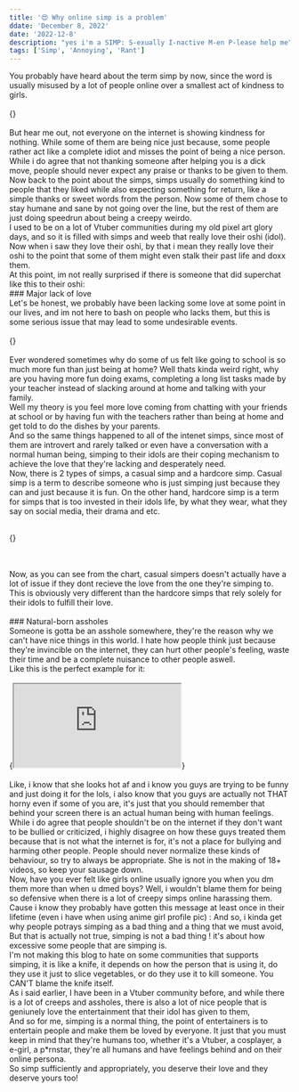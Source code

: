 ```yaml
---
title: '😍 Why online simp is a problem'
ddate: 'December 8, 2022'
date: '2022-12-8'
description: "yes i'm a SIMP: S-exually I-nactive M-en P-lease help me"
tags: ['Simp', 'Annoying', 'Rant']
---
```


<AlertSign warning={true} msg="This blog contains swear words and adult terms and it also may include materials that some viewers may find offensive (like yo mama joke). Viewer discretion is advised."/>
You probably have heard about the term <span className="terms">simp </span> by now, since the word is usually misused by a lot of people online over a smallest act of kindness to girls.
<br/>
<br/>
{<BImage slug={slug} img="stfu.jpeg" className="mx-auto" width={400} height={225} alt="" description="like just stfu dude, you're not my dad" />}
<br/>
<br/>
But hear me out, not everyone on the internet is showing kindness for nothing. While some of them are being nice just because, some people rather act like a complete idiot and misses the point of being a nice person. While
i do agree that not thanking someone after helping you is a dick move, people should never expect any praise or thanks to be given to them. 
<br/>
Now back to the point about the simps, simps usually do something kind to people that they liked while also expecting something for return, like a simple thanks or sweet words from the person. Now some of them chose to stay humane and sane by not going over the line, but the rest of them are just doing speedrun about being a creepy weirdo.
<br/>
I used to be on a lot of Vtuber communities during my old pixel art glory days, and so it is filled with simps and weeb that really love their oshi (idol).
Now when i saw they love their oshi, by that i mean they <span className="terms">really </span> love their oshi to the point that some of them might even stalk their past life and doxx them.
<br/>
At this point, im not really surprised if there is someone that did superchat like this to their oshi:

<Superchat name="Horny Vtuber Simp" msg="I've donated OVER $2K PLEASE MARRY ME or I'll DOXX your house and reveal the UFO in your backyard" />

<br/>
### Major lack of love
<br/>
Let's be honest, we probably have been lacking some love at some point in our lives, and im not here to bash on people who lacks them, but this is some serious issue that may lead to some undesirable events.
<br/>
<br/>
{<BImage slug={slug} img="lacklove.jpeg" className="mx-auto" width={400} height={225} alt="" description="literally you guys that are reading this" />}
<br/>
<br/>
Ever wondered sometimes why do some of us felt like going to school is so much more fun than just being at home? Well thats kinda weird right, why are you having more fun doing exams, completing a long list tasks made by your teacher instead of slacking around at home and talking with your family. 
<br/>
Well my theory is you feel more love coming from chatting with your friends at school or by having fun with the teachers rather than being at home and get told to do the dishes by your parents.
<br/>
And so the same things happened to all of the intenet simps, since most of them are introvert and rarely talked or even have a conversation with a normal human being, simping to their idols are their coping mechanism to achieve the love that they're lacking and desperately need.
<br/>
Now, there is 2 types of simps, a casual simp and a hardcore simp. Casual simp is a term to describe someone who is just simping just because they can and just because it is fun. On the other hand, hardcore simp is a term for simps that is too invested in their idols life, by what they wear, what they say on social media, their drama and etc.
<br/>
<br/>

{<BImage slug={slug} img="chart-1.png" className="mx-auto" width={600} height={400} alt="" description="comparison between hardcore and casual simps" />}

<br/>
<br/>
Now, as you can see from the chart, casual simpers doesn't actually have a lot of issue if they dont recieve the love from the one they're simping to. This is obviously very different than the hardcore simps that rely solely for their idols to fulfill their love.
<br/>
<br/>
### Natural-born assholes
<br/>
Someone is gotta be an asshole somewhere, they're the reason why we can't have nice things in this world.
<HugeQuote msg="I'm on the internet, I'm invincible!"/>
I hate how people think just because they're <span className="terms">invincible </span> on the internet, they can hurt other people's feeling, waste their time and be a complete nuisance to other people aswell. 
<br/>
Like this is the perfect example for it:
<br/>
<br/>
{<iframe className="w-full !h-full aspect-video" src="https://www.youtube.com/embed/ri-leIGfDNA"></iframe>}
<br/>
<br/>
Like, i know that she looks hot af and i know you guys are trying to be <span className="terms">funny </span> and just doing it for the lols, i also know that you guys are actually not THAT horny even if some of you are, it's just that you should remember that behind your screen there is an actual human being with human feelings.
<HugeQuote msg="Why did she show her sexy body on the internet then 😒"/>
While i do agree that people shouldn't be on the internet if they don't want to be bullied or criticized, i highly disagree on how these guys treated them because that is not what the internet is for, it's not a place for bullying and harming other people. People should never normalize these kinds of behaviour, so try to always be appropriate. She is not in the making of 18+ videos, so keep your <span className="terms">sausage </span> down.
<br/>
Now, have you ever felt like girls online usually ignore you when you dm them more than when u dmed boys? Well, i wouldn't blame them for being so defensive when there is a lot of creepy simps online harassing them. 
<br/>
Cause i know they probably have gotten this message at <span className="terms">least </span> once in their lifetime (even i have when using anime girl profile pic) :
<WhatsappContainer block={true}>
    <Whatsapp me={false} time="2:00 AM" messages={["Hi beautifull 💖💖💖"]} />
    <Whatsapp me={true} time="2:58 AM" messages={["Hi","How did you get my number?"]} />
    <Whatsapp me={false} time="3:00 AM" messages={["send bob and Vegana please","iM nice guy and virgin"]} />
    <Whatsapp me={false} time="10:32 PM" messages={["RESPOND ME U UGLY B**CH"]} />
</WhatsappContainer>
And so, i kinda get why people potrays <span className="terms">simping </span> as a bad thing and a thing that we must avoid, But that is actually not true, simping is not a <span className="terms">bad thing </span>! it's about how excessive some people that are simping is. 
<br/>
I'm not making this blog to hate on some communities that supports simping, it is like a knife, it depends on how the person that is using it, do they use it just to slice vegetables, or do they use it to kill someone. You <span className="terms">CAN'T  </span> blame the knife itself.
<br/>
As i said earlier, I have been in a Vtuber community before, and while there is a lot of creeps and assholes, there is also a lot of nice people that is geniunely love the entertainment that their idol has given to them,
<br/>
And so for me, simping is a normal thing, the point of entertainers is to entertain people and make them be loved by everyone. It just that you must keep in mind that they're humans too, whether it's a Vtuber, a cosplayer, a e-girl, a p*rnstar, they're all humans and have feelings behind and on their <span className="terms">online persona</span>. 
<br/>
So simp sufficiently and appropriately, you deserve their love and they deserve yours too!
<br/>
<AlertSign warning={false} msg="Obviously, i'm more biased towards women but this issue also happened to men, i just haven't experienced it and don't have time to do my research, sorry not sorry xo."/>
<br/>
<br/>
<br/>